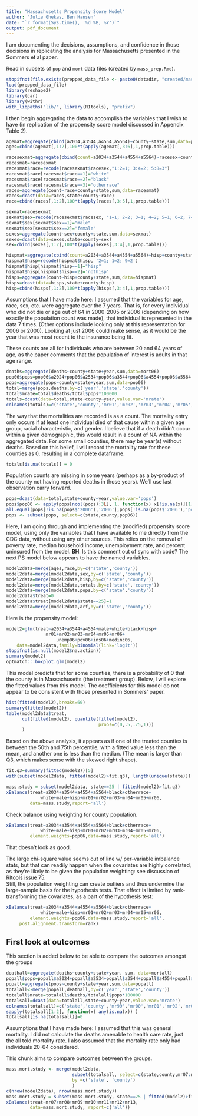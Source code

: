 ```yaml
---
title: "Massachusetts Propensity Score Model"
author: "Julie Ghekas, Ben Hansen"
date: "`r format(Sys.time(), '%d %B, %Y')`"
output: pdf_document
---
```


I am documenting the decisions, assumptions, and confidence in those decisions in replicating the analysis for Massachusetts presented in the Sommers et al paper.


Read in subsets of `pop` and `mort` data files (created by `mass_prep.Rmd`).
```r
stopifnot(file.exists(prepped_data_file <- paste0(datadir, "created/mass_prep.RData")))
load(prepped_data_file)
library(reshape2)
library(car)
library(withr)
with_libpaths("lib/", library(RItools), "prefix")

```


I then begin aggregating the data to accomplish the variables that I wish to have (in replication of the propensity score model discussed in Appendix Table 2).  

```r
agemat=aggregate(cbind(a2034,a3544,a4554,a5564)~county+state,sum,data=pop06)
ages=cbind(agemat[,1:2],100*t(apply(agemat[,3:6],1,prop.table)))

racesexmat=aggregate(cbind(count=a2034+a3544+a4554+a5564)~racesex+county+state,sum,data=pop06)
racesmat=racesexmat
racesmat$race=recode(racesexmat$racesex,"1:2=1; 3:4=2; 5:8=3")
racesmat$race[racesmat$race==1]="white"
racesmat$race[racesmat$race==2]="black"
racesmat$race[racesmat$race==3]="otherrace"
races=aggregate(count~race+county+state,sum,data=racesmat)
races=dcast(data=races,state+county~race)
race=cbind(races[,1:2],100*t(apply(races[,3:5],1,prop.table)))

sexmat=racesexmat
sexmat$sex=recode(racesexmat$racesex, "1=1; 2=2; 3=1; 4=2; 5=1; 6=2; 7=1; 8=2")
sexmat$sex[sexmat$sex==1]="male"
sexmat$sex[sexmat$sex==2]="female"
sexes=aggregate(count~sex+county+state,sum,data=sexmat) 
sexes=dcast(data=sexes,state+county~sex)
sex=cbind(sexes[,1:2],100*t(apply(sexes[,3:4],1,prop.table)))

hispmat=aggregate(cbind(count=a2034+a3544+a4554+a5564)~hisp+county+state,sum,data=pop06)
hispmat$hisp=recode(hispmat$hisp, '2=1; 1=2; 9=2')
hispmat$hisp[hispmat$hisp==1]="hisp"
hispmat$hisp[hispmat$hisp==2]='nothisp'
hisps=aggregate(count~hisp+county+state,sum,data=hispmat) 
hisps=dcast(data=hisps,state+county~hisp)
hisp=cbind(hisps[,1:2],100*t(apply(hisps[,3:4],1,prop.table)))
```

Assumptions that I have made here: I assumed that the variables for age, race, sex, etc. were aggregate over the 7 years.  That is, for every individual who did not die or age out of 64 in 2000-2005 or 2006 (depending on how exactly the population count was made), that individual is represented in the data 7 times.  (Other options include looking only at this representation for 2006 or 2000).  Looking at just 2006 could make sense, as it would be the year that was most recent to the insurance being fit.

These counts are all for individuals who are between 20 and 64 years of age, as the paper comments that the population of interest is adults in that age range.


```r
deaths=aggregate(deaths~county+state+year,sum,data=mort06)
pop06$pops=pop06$a2024+pop06$a2534+pop06$a3544+pop06$a4554+pop06$a5564
pops=aggregate(pops~county+state+year,sum,data=pop06)
total=merge(pops,deaths,by=c('year','state','county'))
total$mrate=total$deaths/total$pops*100000
totals=dcast(data=total,state+county~year,value.var='mrate')
colnames(totals)=c('state','county','mr01','mr02','mr03','mr04','mr05','mr06')
```

The way that the mortalities are recorded is as a count.  The
mortality entry only occurs if at least one individual died of that
cause within a given age group, racial characteristic, and gender.  I
believe that if a death didn't occur within a given demographic, this
would result in a count of NA within the aggregated data.  For some
small counties, there may be year(s) without deaths.   Based on this
belief, I will record the mortality rate for these counties as 0,
resulting in a complete dataframe.

```r
totals[is.na(totals)] = 0
```



Population counts are missing in some years (perhaps as a by-product
of the county not having reported deaths in those years).  We'll use last
observation carry forward.
```r
pops=dcast(data=total,state+county~year,value.var='pops')
pops$pop06 <- apply(pops[ncol(pops):3L], 1, function(x) x[!is.na(x)][1])
all.equal(pops[!is.na(pops$'2006'),'2006'],pops[!is.na(pops$'2006'),'pop06'])
pops <- subset(pops, select=c(state,county,pop06))
```


Here, I am going through and implementing the (modified) propensity
score model, using only the variables that I have available to me
directly from the CDC data, without using any other sources.  This
relies on the removal of poverty rate, median household income,
unemployment rate, and percent uninsured from the model.
**BH**: Is this comment out of sync with code?  The next PS model
below appears to have the named variables.

```r
model2data=merge(ages,race,by=c('state','county'))
model2data=merge(model2data,sex,by=c('state','county'))
model2data=merge(model2data,hisp,by=c('state','county'))
model2data=merge(model2data,totals,by=c('state','county'))
model2data=merge(model2data,pops,by=c('state','county'))
model2data$treat=0
model2data$treat[model2data$state==25]=1
model2data=merge(model2data,arf,by=c('state','county'))

```


Here is the propensity model:
```r
model2=glm(treat~a2034+a3544+a4554+male+white+black+hisp+
               mr01+mr02+mr03+mr04+mr05+mr06+
                   unemp06+pov06+ins06+medinc06,
    data=model2data,family=binomial(link='logit'))
stopifnot(is.null(model2$na.action))
summary(model2)
optmatch:::boxplot.glm(model2)
```

This model predicts that for some counties, there is a probability of 0 that the county is in Massachusetts (the treatment group).  Below, I will explore the fitted values from this model.  The coefficients for this model do not appear to be consistent with those presented in Sommers' paper.  

```r
hist(fitted(model2),breaks=60)
summary(fitted(model2))
table(model2data$treat,
      cut(fitted(model2), quantile(fitted(model2),
                                   probs=c(0,.5,.75,1)))
      )
```

Based on the above analysis, it appears as if one of the treated
counties is between the 50th and 75th percentile, with a fitted value
less than the mean, and another one is less than the median.
(The mean is larger than Q3, which makes sense with the skewed right shape).  

```r
fit.q3=summary(fitted(model2))[5]
with(subset(model2data, fitted(model2)>fit.q3), length(unique(state)))

```

```r
mass.study = subset(model2data, state==25 | fitted(model2)>fit.q3)
xBalance(treat~a2034+a3544+a4554+a5564+black+otherrace+
             white+male+hisp+mr01+mr02+mr03+mr04+mr05+mr06,
         data=mass.study,report='all')

```


Check balance using weighting for county population.
```r
xBalance(treat~a2034+a3544+a4554+a5564+black+otherrace+
             white+male+hisp+mr01+mr02+mr03+mr04+mr05+mr06,
         element.weights=pop06,data=mass.study,report='all')
```

That doesn't look as good. 

The large chi-square value seems out of line w/ 
per-variable imbalance stats, but that can readily happen when the covariates
are highly correlated, as they're likely to be given the population weighting:
see discussion of [RItools issue 75](https://github.com/markmfredrickson/RItools/issues/75).  
Still, the population weighting can create outliers
and thus undermine the large-sample basis for the hypothesis tests. That effect is 
limited by rank-transforming the covariates, as a part of the hypothesis test:

```r
xBalance(treat~a2034+a3544+a4554+a5564+black+otherrace+
             white+male+hisp+mr01+mr02+mr03+mr04+mr05+mr06,
         element.weights=pop06,data=mass.study,report='all',
	 post.alignment.transform=rank)

```


## First look at outcomes

This section is added below to be able to compare the outcomes amongst the groups

```r
deathall=aggregate(deaths~county+state+year, sum, data=mortall)
popall$pops=popall$a2024+popall$a2534+popall$a3544+popall$a4554+popall$a5564
popall=aggregate(pops~county+state+year,sum,data=popall)
totalall<-merge(popall,deathall,by=c('year','state','county'))
totalall$mrate=totalall$deaths/totalall$pops*100000
totalsall=dcast(data=totalall,state+county~year,value.var='mrate')
colnames(totalsall)=c('state','county','mr99','mr00','mr01','mr02','mr03','mr04','mr05','mr06','mr07','mr08','mr09','mr10','mr11','mr12','mr13')
sapply(totalsall[1:2], function(x) any(is.na(x)) )
totalsall[is.na(totalsall)]=0
```

Assumptions that I have made here: I assumed that this was general mortality.  I did not calculate the deaths amenable to health care rate, just the all told mortality rate.  I also assumed that the mortality rate only had individuals 20-64 considered.


This chunk aims to compare outcomes between the groups.

```r
mass.mort.study <- merge(model2data,
                         subset(totalsall, select=c(state,county,mr07:mr13)),
                         by =c('state', 'county')
                         )
c(nrow(model2data), nrow(mass.mort.study))
mass.mort.study = subset(mass.mort.study, state==25 | fitted(model2)>fit.q3)
xBalance(treat~mr07+mr08+mr09+mr10+mr11+mr12+mr13,
         data=mass.mort.study, report=c('all'))
```
